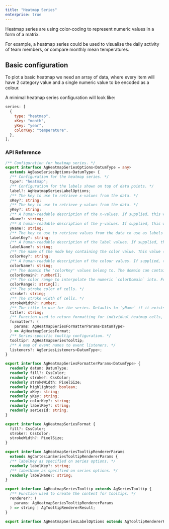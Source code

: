 ```yaml
---
title: "Heatmap Series"
enterprise: true
---
```


Heatmap series are using color-coding to represent numeric values in a form of a matrix.

For example, a heatmap series could be used to visualise the daily activity of team members, or compare monthly mean temperatures.

## Basic configuration

To plot a basic heatmap we need an array of data, where every item will have 2 category value and a single numeric value to be encoded as a colour.

A minimal heatmap series configuration will look like:

```js
series: [
  {
    type: "heatmap",
    xKey: "month",
    yKey: "year",
    colorKey: "temperature",
  },
];
```

<ChartExampleRunner
  title="Basic Heatmap"
  name="basic-heatmap"
  type="generated"
  options='{ "enterprise": true }'
/>

<chart-example title='Basic Heatmap' name='basic-heatmap' type='generated' options='{ "enterprise": true }'></chart-example>

### API Reference

```ts
/** Configuration for heatmap series. */
export interface AgHeatmapSeriesOptions<DatumType = any>
  extends AgBaseSeriesOptions<DatumType> {
  /** Configuration for the heatmap series. */
  type?: "heatmap";
  /** Configuration for the labels shown on top of data points. */
  label?: AgHeatmapSeriesLabelOptions;
  /** The key to use to retrieve x-values from the data. */
  xKey?: string;
  /** The key to use to retrieve y-values from the data. */
  yKey?: string;
  /** A human-readable description of the x-values. If supplied, this will be shown in the default tooltip and passed to the tooltip renderer as one of the parameters. */
  xName?: string;
  /** A human-readable description of the y-values. If supplied, this will be shown in the default tooltip and passed to the tooltip renderer as one of the parameters. */
  yName?: string;
  /** The key to use to retrieve values from the data to use as labels for the markers. */
  labelKey?: string;
  /** A human-readable description of the label values. If supplied, this will be shown in the default tooltip and passed to the tooltip renderer as one of the parameters. */
  labelName?: string;
  /** The name of the node key containing the color value. This value (along with `colorDomain` and `colorRange` configs) will be used to determine the tile color. */
  colorKey?: string;
  /** A human-readable description of the colour values. If supplied, this will be shown in the default tooltip and passed to the tooltip renderer as one of the parameters. */
  colorName?: string;
  /** The domain the 'colorKey' values belong to. The domain can contain more than two stops, for example `[-5, 0, -5]`. In that case the 'colorRange' should also use a matching number of colors. */
  colorDomain?: number[];
  /** The color range to interpolate the numeric `colorDomain` into. For example, if the `colorDomain` is `[-5, 5]` and `colorRange` is `['red', 'green']`, a `colorKey` value of `-5` will be assigned the 'red' color, `5` - 'green' color and `0` a blend of 'red' and 'green'. */
  colorRange?: string[];
  /** The stroke color of cells. */
  stroke?: string;
  /** The stroke width of cells. */
  strokeWidth?: number;
  /** The title to use for the series. Defaults to `yName` if it exists, or `yKey` if not. */
  title?: string;
  /** Function used to return formatting for individual heatmap cells, based on the given parameters. If the current cell is highlighted, the `highlighted` property will be set to `true`; make sure to check this if you want to differentiate between the highlighted and un-highlighted states. */
  formatter?: (
    params: AgHeatmapSeriesFormatterParams<DatumType>
  ) => AgHeatmapSeriesFormat;
  /** Series-specific tooltip configuration. */
  tooltip?: AgHeatmapSeriesTooltip;
  /** A map of event names to event listeners. */
  listeners?: AgSeriesListeners<DatumType>;
}

export interface AgHeatmapSeriesFormatterParams<DatumType> {
  readonly datum: DatumType;
  readonly fill?: CssColor;
  readonly stroke?: CssColor;
  readonly strokeWidth: PixelSize;
  readonly highlighted: boolean;
  readonly xKey: string;
  readonly yKey: string;
  readonly colorKey?: string;
  readonly labelKey?: string;
  readonly seriesId: string;
}

export interface AgHeatmapSeriesFormat {
  fill?: CssColor;
  stroke?: CssColor;
  strokeWidth?: PixelSize;
}

export interface AgHeatmapSeriesTooltipRendererParams
  extends AgCartesianSeriesTooltipRendererParams {
  /** labelKey as specified on series options. */
  readonly labelKey?: string;
  /** labelName as specified on series options. */
  readonly labelName?: string;
}

export interface AgHeatmapSeriesTooltip extends AgSeriesTooltip {
  /** Function used to create the content for tooltips. */
  renderer?: (
    params: AgHeatmapSeriesTooltipRendererParams
  ) => string | AgTooltipRendererResult;
}

export interface AgHeatmapSeriesLabelOptions extends AgTooltipRendererResult {}
```
